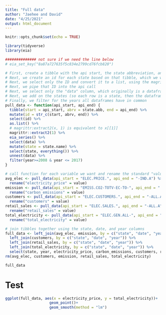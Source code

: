 ```yaml
---
title: "Full data"
author: "Jaehee and David"
date: "4/25/2021"
output: html_document
---
```


```r
knitr::opts_chunk$set(echo = TRUE)
```

```r
library(tidyverse)
library(eia) 
```

``` r
############## not sure if we need the line below
# eia_set_key("8a87a727635f5c834e2799cd76fcb820")

# First, create a tibble with the api start, the state abbreviation, and the api end
# Next, we create an id for each state based on that tibble, which we will use in the api call
# Next, we select only the ID and convert it to a list, using the magrittr::extract to keep it in the pipe
# Next, we pipe that ID into the api call
# Next, we select only the "data" column, which originally is a dataframe containing the value, date, and year for every state
# Next, we add on the states (so each row is a state, then the dataframe of its data) and unnest() into a longer dataframe
# Finally, we filter for the years all dataframes have in common
pull_data <- function(api_start, api_end) {
  tibble(start = api_start, abrv = state.abb, end = api_end) %>% 
  mutate(id = str_c(start, abrv, end)) %>%
  select(id) %>% 
  as.list() %>% 
  # magrittr:extract2(x, 1) is equivalent to x[[1]]
  magrittr::extract2(1) %>% 
  eia_series() %>% 
  select(data) %>% 
  mutate(state = state.name) %>% 
  select(state, everything()) %>% 
  unnest(data) %>%
  filter(year>=2008 & year <= 2017)
}
```

```r
# call function for each variable we want and rename the standard "value" column to the more descriptive name we want in the final data
avg_elec <- pull_data(api_start = "ELEC.PRICE.", api_end = "-IND.A") %>% 
  rename("electricity_price" = value)
emission <- pull_data(api_start = "EMISS.CO2-TOTV-EC-TO-", api_end = ".A") %>% 
  rename("carbon_emissions" = value)
customers <- pull_data(api_start = "ELEC.CUSTOMERS.", api_end = "-ALL.A") %>% 
  rename("customers" = value)
retail_sales <- pull_data(api_start = "ELEC.SALES.", api_end = "-ALL.A") %>% 
  rename("retail_sales" = value)
total_electricity <- pull_data(api_start = "ELEC.GEN.ALL-", api_end = "-99.A") %>% 
  rename("total_electricity" = value)
```



```r
# join tibbles together using the state, date, and year columns
full_data <- left_join(avg_elec, emission, by = c("state", "date", "year")) %>% 
  left_join(customers, by = c("state", "date", "year")) %>% 
  left_join(retail_sales, by = c("state", "date", "year")) %>% 
  left_join(total_electricity, by = c("state", "date", "year")) %>% 
  select(state, year, electricity_price, carbon_emissions, customers, retail_sales, total_electricity)
rm(avg_elec, customers, emission, retail_sales, total_electricity)

full_data
```

# Test
```r
ggplot(full_data, aes(x = electricity_price, y = total_electricity))+
                    geom_point()+
                    geom_smooth(method = "lm")
```


